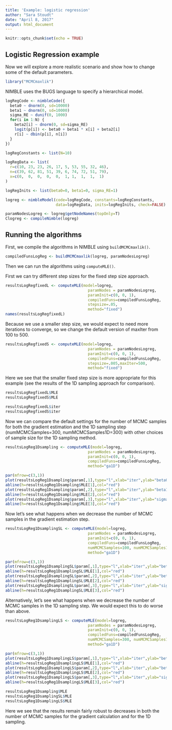 ```yaml
---
title: 'Example: logistic regression'
author: "Sara Stoudt"
date: "April 8, 2017"
output: html_document
---
```


```r
knitr::opts_chunk$set(echo = TRUE)
```

## Logistic Regression example

Now we will explore a more realistic scenario and show how to change some of the default parameters. 

```r
library("MCMCmaxlik")
```

NIMBLE uses the BUGS language to specify a hierarchical model.

```r
logRegCode <- nimbleCode({
  beta0 ~ dnorm(0, sd=10000)
  beta1 ~ dnorm(0, sd=10000)
  sigma_RE ~ dunif(0, 1000)
  for(i in 1:N) {
    beta2[i] ~ dnorm(0, sd=sigma_RE)
    logit(p[i]) <- beta0 + beta1 * x[i] + beta2[i]
    r[i] ~ dbin(p[i], n[i])
  }
})

logRegConstants <- list(N=10)

logRegData <- list(
  r=c(10, 23, 23, 26, 17, 5, 53, 55, 32, 46),
  n=c(39, 62, 81, 51, 39, 6, 74, 72, 51, 79),
  x=c(0,  0,  0,  0,  0,  1, 1,  1,  1,  1)
)

logRegInits <- list(beta0=0, beta1=0, sigma_RE=1)

logreg <- nimbleModel(code=logRegCode, constants=logRegConstants, 
                      data=logRegData, inits=logRegInits, check=FALSE)

paramNodesLogreg <- logreg$getNodeNames(topOnly=T)
Clogreg <- compileNimble(logreg)
```


## Running the algorithms

First, we compile the algorithms in NIMBLE using `buildMCMCmaxlik()`.

```r
compiledFunsLogReg <- buildMCMCmaxlik(logreg, paramNodesLogreg)
```

Then we can run the algorithms using `computeMLE()`.

First we can try different step sizes for the fixed step size approach. 

```r
resultsLogRegfixedL <- computeMLE(model=logreg, 
                                    paramNodes = paramNodesLogreg, 
                                    paramInit=c(0, 0, 1),
                                    compiledFuns=compiledFunsLogReg,
                                    stepsize=.05,
                                    method="fixed")
names(resultsLogRegfixedL)

```


Because we use a smaller step size, we would expect to need more iterations to converge, so we change the default version of maxIter from 100 to 500.

```r
resultsLogRegfixedS <- computeMLE(model=logreg, 
                                    paramNodes = paramNodesLogreg, 
                                    paramInit=c(0, 0, 1),
                                    compiledFuns=compiledFunsLogReg,
                                    stepsize=.005,maxIter=500,
                                    method="fixed")


```

Here we see that the smaller fixed step size is more appropriate for this example (see the results of the 1D sampling approach for comparison).

```r
resultsLogRegfixedL$MLE
resultsLogRegfixedS$MLE

resultsLogRegfixedL$iter
resultsLogRegfixedS$iter
```


Now we can compare the default settings for the number of MCMC samples for both the gradient estimation and the 1D sampling step (numMCMCSamples=300, numMCMCSamples1D=300) with other choices of sample size for the 1D sampling method.

```r
resultsLogReg1Dsampling <- computeMLE(model=logreg, 
                                    paramNodes = paramNodesLogreg, 
                                    paramInit=c(0, 0, 1),
                                    compiledFuns=compiledFunsLogReg,
                                    method="ga1D")


```


```r
par(mfrow=c(3,1))
plot(resultsLogReg1Dsampling$param[,1],type="l",xlab="iter",ylab="beta0")
abline(h=resultsLogReg1Dsampling$MLE[1],col="red")
plot(resultsLogReg1Dsampling$param[,2],type="l",xlab="iter",ylab="beta1")
abline(h=resultsLogReg1Dsampling$MLE[2],col="red")
plot(resultsLogReg1Dsampling$param[,3],type="l",xlab="iter",ylab="sigma_RE")
abline(h=resultsLogReg1Dsampling$MLE[3],col="red")

```

Now let's see what happens when we decrease the number of MCMC samples in the gradient estimation step.

```r
resultsLogReg1DsamplingSL <- computeMLE(model=logreg, 
                                    paramNodes = paramNodesLogreg, 
                                    paramInit=c(0, 0, 1),
                                    compiledFuns=compiledFunsLogReg,
                                    numMCMCSamples=100, numMCMCSamples1D=300,
                                    method="ga1D")

```

```r
par(mfrow=c(3,1))
plot(resultsLogReg1DsamplingSL$param[,1],type="l",xlab="iter",ylab="beta0")
abline(h=resultsLogReg1DsamplingSL$MLE[1],col="red")
plot(resultsLogReg1DsamplingSL$param[,2],type="l",xlab="iter",ylab="beta1")
abline(h=resultsLogReg1DsamplingSL$MLE[2],col="red")
plot(resultsLogReg1DsamplingSL$param[,3],type="l",xlab="iter",ylab="sigma_RE")
abline(h=resultsLogReg1DsamplingSL$MLE[3],col="red")

```

Alternatively, let's see what happens when we decrease the number of MCMC samples in the 1D sampling step. We would expect this to do worse than above.

```r
resultsLogReg1DsamplingLS <- computeMLE(model=logreg, 
                                    paramNodes = paramNodesLogreg, 
                                    paramInit=c(0, 0, 1),
                                    compiledFuns=compiledFunsLogReg,
                                    numMCMCSamples=300, numMCMCSamples1D=100,
                                    method="ga1D")


```

```r
par(mfrow=c(3,1))
plot(resultsLogReg1DsamplingLS$param[,1],type="l",xlab="iter",ylab="beta0")
abline(h=resultsLogReg1DsamplingLS$MLE[1],col="red")
plot(resultsLogReg1DsamplingLS$param[,2],type="l",xlab="iter",ylab="beta1")
abline(h=resultsLogReg1DsamplingLS$MLE[2],col="red")
plot(resultsLogReg1DsamplingLS$param[,3],type="l",xlab="iter",ylab="sigma_RE")
abline(h=resultsLogReg1DsamplingLS$MLE[3],col="red")

```

```r
resultsLogReg1Dsampling$MLE
resultsLogReg1DsamplingSL$MLE
resultsLogReg1DsamplingLS$MLE
```

Here we see that the results remain fairly robust to decreases in both the number of MCMC samples for the gradient calculation and for the 1D sampling.

